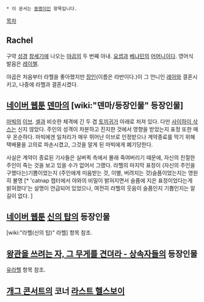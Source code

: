 * 이 문서는 [[동명이인]] 항목입니다.

[[목차]]
== Rachel ==
구약 [[성경]] [[창세기]]에 나오는 [[야곱]]의 두 번째 아내. [[요셉]]과 [[베냐민]]의 [[어머니]]이다. 영어식 발음은 [[레이첼]].

야곱은 처음부터 라헬을 좋아했지만 [[장인]](이름은 라반이다.)이 그 언니인 [[레아]]와 결혼시키고, 나중에 라헬과 결혼시켰다.

== [[네이버 웹툰]] [[덴마]]의 [wiki:"덴마/등장인물" 등장인물] ==
[[마빅]]의 [[이브]]. [[셀]]과 비슷한 체격에 긴 두 겹 [[토끼귀]]가 아래로 처져 있다. 다만 [[사이하이 삭스]]는 신지 않았다. 주인의 성격이 차분하고 진지한 것에서 영향을 받았는지 표정 또한 매우 온순하다. 마빅에겐 일처리가 매우 뛰어난 이브로 인정받으나 계약종료를 막기 위해 택배물을 고의로 파손시켰고, 그것을 알게 된 마빅에게 폐기당한다.

사실은 계약이 종료된 기사들은 실버퀵 측에서 몰래 죽여버리기 때문에, 자신의 친절한 주인이 죽는 것을 보고 있을 수가 없어서 그랬다. 라헬의 마지막 표정이 (자신의 주인을 구했다는)기쁨이었는지 (주인에게 미움받는 것, 이별, 버려지는 것)슬픔이었는지는 영원히 불명 [* 'catnap 챕터에서 야와의 비밀이 밝혀지면서 슬픔에 지은 표정이었다는게 밝혀졌다'는 설명이 언급되어 있었으나, 여전히 라헬의 웃음이 슬픔인지 기쁨인지는 알 길이 없다. ]

== [[네이버 웹툰]] [[신의 탑]]의 등장인물 ==
[wiki:"라헬(신의 탑)" 라헬] 항목 참조.

== [[왕관을 쓰려는 자, 그 무게를 견뎌라 - 상속자들]]의 등장인물 ==
[[유라헬]] 항목 참조.

== [[개그 콘서트]]의 코너 [[라스트 헬스보이]] ==
